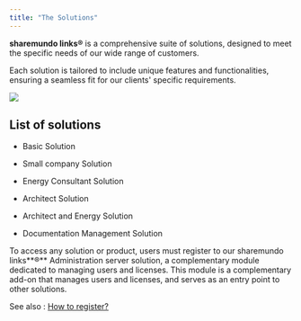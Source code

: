 ```yaml
---
title: "The Solutions"
---
```


**sharemundo links®** is a comprehensive suite of solutions, designed to meet the specific needs of our wide range of customers.

Each solution is tailored to include unique features and functionalities, ensuring a seamless fit for our clients' specific requirements.

![](/solutions.png)

## List of solutions

* Basic Solution

* Small company Solution

* Energy Consultant Solution

* Architect Solution

* Architect and Energy Solution

* Documentation Management Solution

To access any solution or product, users must register to our sharemundo links**®** Administration server solution, a complementary module dedicated to managing users and licenses. This module is a complementary add-on that manages users and licenses, and serves as an entry point to other solutions.&#x20;

See also : <u>How to register?</u>